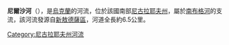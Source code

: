 '''尼爾沙河'''（{{lang-uk|Нірша}}），是[[烏克蘭|烏克蘭]]的河流，位於該國南部[[尼古拉耶夫州|尼古拉耶夫州]]，屬於[[南布格河|南布格河]]的支流，該河流發源自[[新敖德薩區|新敖德薩區]]，河道全長約6.5公里。

{{DEFAULTSORT:Нірша (річка)}}
[[Category:尼古拉耶夫州河流|Category:尼古拉耶夫州河流]]


{{Ukraine-river-stub}}